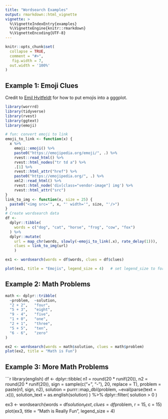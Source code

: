 ```yaml
---
title: "Wordsearch Examples"
output: rmarkdown::html_vignette
vignette: >
  %\VignetteIndexEntry{examples}
  %\VignetteEngine{knitr::rmarkdown}
  %\VignetteEncoding{UTF-8}
---
```


```r
knitr::opts_chunk$set(
  collapse = TRUE,
  comment = "#>",
   fig.width = 7, 
  out.width = '100%'
)
```


## Example 1: Emoji Clues

Credit to [Emil Hvitfeldt](https://www.hvitfeldt.me/blog/real-emojis-in-ggplot2/) for how to put emojis into a gggplot.

```r
library(worrrd)
library(tidyverse)
library(rvest)
library(ggtext)
library(emoji)

# fun: convert emoji to link
emoji_to_link <- function(x) {
  x %>%
    emoji::emoji() %>%
    paste0("https://emojipedia.org/emoji/", .) %>%
    rvest::read_html() %>%
    rvest::html_nodes("tr td a") %>%
    .[1] %>%
    rvest::html_attr("href") %>%
    paste0("https://emojipedia.org/", .) %>%
    xml2::read_html() %>%
    rvest::html_node('div[class="vendor-image"] img') %>%
    rvest::html_attr("src")
}
link_to_img <- function(x, size = 25) {
  paste0("<img src='", x, "' width='", size, "'/>")
}
# Create wordsearch data
df <- 
  dplyr::tibble(
    words = c("dog", "cat", "horse", "frog", "cow", "fox")
  ) %>%
  dplyr::mutate(
    url = map_chr(words, slowly(~emoji_to_link(.x), rate_delay(1))),
    clues = link_to_img(url)
    )

ex1 <- wordsearch(words = df$words, clues = df$clues)

plot(ex1, title = "Emojis", legend_size = 4)   # set legend_size to force ggtext
```


## Example 2:  Math Problems

```r

math <- dplyr::tribble(
  ~problem,  ~solution,
  "2 + 2",   "four",
  "5 + 3",   "eight",
  "9 - 4",   "five",
  "1 + 0",   "one",
  "2 + 1",   "three",
  "5 + 5",   "ten",
  "6 - 6",   "zero"
)

ex2 <- wordsearch(words = math$solution, clues = math$problem)
plot(ex2, title = "Math is Fun")
```

## Example 3:  More Math Problems
```r
library(english)
df <- dplyr::tibble(
  n1 = round(20 * runif(20)),
  n2 = round(20 * runif(20)),
  sign = sample(c("+", "-"), 20, replace = T),
  problem = paste(n1, sign, n2),
  solution = purrr::map_dbl(problem, ~eval(parse(text = .x))),
  solution_text = as.english(solution)
) %>%
  dplyr::filter(
    solution > 0
  )

ex3 <- wordsearch(words = df$solution_text, clues = df$problem, r = 15, c = 15)
plot(ex3, title = "Math is Really Fun", legend_size = 4)
